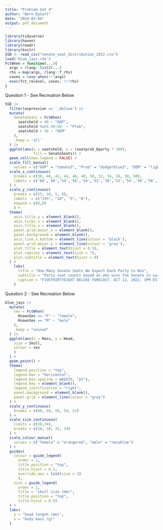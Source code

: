 ```yaml
---
title: "Problem Set 4"
author: "Bern DySart"
date: "2024-03-04"
output: pdf_document
---
```


```r
library(tidyverse)
library(haven)
library(readr)
library(knitr)
SSD <- read_csv("senate_seat_distribution_2022.csv")
load('blue_jays.rda')
FctWhen = function(...){
  args = rlang::list2(...)
  rhs = map(args, rlang::f_rhs)
  cases = case_when(!!!args)
  exec(fct_relevel, cases, !!!rhs)
}
```

Question 1 - See Recreation Below
```r
SSD |>
  filter(expression == '_deluxe') |>
  mutate(
    SenateSeats = FctWhen(
      seatsheld < 49 ~ "GOP",
      seatsheld %in% 49:50  ~ "Prob",
      seatsheld > 50 ~ "DEM"
    ),
    .keep = 'all'
  ) |>
  ggplot(aes(x = seatsheld, y = (seatprob_Dparty * 100),
             fill = SenateSeats)) +
  geom_col(show.legend = FALSE) +
  scale_fill_manual(
    values = c("GOP" = "tomato3", "Prob" = "dodgerblue3", "DEM" = "lightblue1")) +
  scale_x_continuous(
    breaks = c(38, 40, 42, 44, 46, 48, 50, 52, 54, 56, 58, 60),
    labels = c('60','58','54','56','54','52','50','52','54','56','58','60')
  ) +
  scale_y_continuous(
    breaks = c(15, 10, 5, 0),
    labels  = c("15%", "10", "5", "0"),
    expand = c(0,0)
    ) +
  theme(
    axis.title.y = element_blank(), 
    axis.ticks.x = element_blank(),
    axis.title.x = element_blank(),
    panel.grid.major.x = element_blank(),
    panel.background = element_blank(), 
    axis.line.x.bottom = element_line(colour = 'black'),
    panel.grid.major.y = element_line(colour = 'gray'),
    plot.title = element_text(hjust = 0.5),
    plot.caption = element_text(size = 7),
    plot.subtitle = element_text(hjust = 0)
  ) +
    labs(
      title = "How Many Senate Seats We Expect Each Party to Win",
      subtitle = "Party seat counts based on who wins the Senate in our Deluxe model's 40,000 simulations",
      caption = "FIVETHIRTYEIGHT DELUXE FORECAST, OCT 12, 2022, 3PM EST"
    )
```

Question 2 - See Recreation Below

```r
blue_jays |>
  mutate(
    sex = FctWhen(
      KnownSex == "F" ~ "female",
      KnownSex == "M" ~ "male"
    ),
    .keep = "unused"
  ) |>
  ggplot(aes(x = Mass, y = Head, 
    size = Skull,
    colour = sex
    )
  ) +
  geom_point() +
  theme(
    legend.position = "top",
    legend.box = "horizontal",
    legend.box.spacing = unit(0, "pt"),
    legend.key = element_blank(),
    legend.justification = "right",
    panel.background = element_blank(),
    panel.grid = element_line(colour = "grey")
  ) +
  scale_y_continuous(
    breaks = c(60, 58, 56, 54, 52)
  ) +
  scale_size_continuous(
    limits = c(28,34),
    breaks = c(28, 30, 32, 34)
  ) +
  scale_colour_manual(
    values = c("female" = "orangered", "male" = "navyblue")
  ) +
  guides(
    colour = guide_legend(
      order = 1, 
      title.position = "top", 
      title.hjust = 0.5,
      override.aes = list(size = 3)
      ),
    size = guide_legend(
      order = 2, 
      title = "skull size (mm)", 
      title.position = "top", 
      title.hjust = 0.5)
  ) +
  labs(
    y = "head length (mm)",
    x = "body mass (g)"
  )
```
